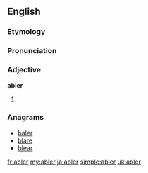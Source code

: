 ==English==

===Etymology===
{{suffix|able|er}}

===Pronunciation===
{{a|US}} {{IPA|/eɪ.blɚ/|/eɪ.bə.lɚ/}}

===Adjective===
'''abler'''

# {{comparative of|able}}

===Anagrams===
* [[baler#English|baler]]
* [[blare#English|blare]]
* [[blear#English|blear]]

[[fr:abler]]
[[my:abler]]
[[ja:abler]]
[[simple:abler]]
[[uk:abler]]